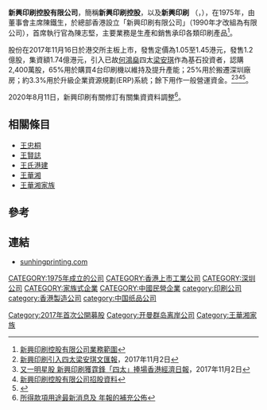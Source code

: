 {{Infobox Company
|company_name = 新興印刷控股有限公司<br>Sun Hing Printing Holdings Limited
|company_logo =
|company_type = 上市公司 
|market_information = {{hkex|1975}}
|company_slogan = 
|foundation = {{start date and age|1975}}<REF>
[http://media.hkprinters.org/HKPM-74/HKPM74-AptecTech2.pdf 新興印刷成立貨料] {{Wayback|url=http://media.hkprinters.org/HKPM-74/HKPM74-AptecTech2.pdf |date=20131029144337 }}[[香港印刷業商會|香港印刷業商會]]
</REF>
|location = {{HKG}}[[香港|香港]][[柴灣|柴灣]][[利眾街|利眾街]]35-37號泗興工業大樓4樓
|key_people =陳鐵生（主席）<BR>陳志堅（首席執行官）
|industry = 印刷業
|sales =
|profit =
|asset = 2.18931億港元（截至2020年6月30日止）
|revenue = 3.11835億港元（截至2020年6月30日止）
|market_value =2.544億港元（2020年10月24日）
|num_employees = 
|products =印刷解決方案資訊、前期印刷、膠版印刷、印後加工以及付運。
|homepage = [https://www.sunhingprinting.com sunhingprinting.com]
}}
{{coord|22|15|57.8052|N|114|13|59.7436|E|display=title}}


'''新興印刷控股有限公司'''，簡稱'''新興印刷控股'''，以及'''新興印刷''' （'''{{lang-en|Sun Hing Printing Holdings Limited}}'''，{{hkex|1975}}），在1975年，由董事會主席陳鐵生，於總部香港設立「新興印刷有限公司」（1990年才改組為有限公司），首席執行官為陳志堅，主要業務是生產和銷售承印各類印刷產品<REF>[https://www.sunhingprinting.com/our-business 新興印刷控股有限公司業務範圍]</REF>。

股份在2017年11月16日於港交所主板上市，發售定價為1.05至1.45港元，發售1.2億股，集資額1.74億港元，引入已故[[何鴻燊|何鴻燊]]四太[[梁安琪_(澳門)|梁安琪]]作為基石投資者，認購2,400萬股，65%用於購買4台印刷機以維持及提升產能；25%用於搬遷深圳廠房；約3.3%用於升級企業資源規劃(ERP)系統；餘下用作一般營運資金。<REF>[http://paper.wenweipo.com/2017/11/02/FI1711020013.htm 新興印刷引入四太梁安琪][[文汇报_(香港)|文匯報]]，2017年11月2日</REF><REF>[https://imoney.hket.com/article/1939037/%20%E3%80%90%E6%96%B0%E8%82%A1%E6%94%BB%E7%95%A5%E3%80%91%E5%8F%88%E4%B8%80%E6%98%8E%E6%98%9F%E8%82%A1%20%E6%96%B0%E8%88%88%E5%8D%B0%E5%88%B7%E7%8D%B2%E9%9C%86%E9%8B%92%E3%80%8C%E5%9B%9B%E5%A4%AA%E3%80%8D%E6%8D%A7%E5%A0%B4 又一明星股 新興印刷獲霆鋒「四太」捧場][[香港經濟日報|香港經濟日報]]，2017年11月2日</REF><REF>[https://www.sunhingprinting.com/wordpress/wp-content/uploads/2017/11/C01975-IPO.PDF 新興印刷控股有限公司招股資料]</REF><REF>
{{Cite web |url=https://www1.hkexnews.hk/listedco/listconews/sehk/2017/1102/ltn20171102008_c.pdf |title=新興印刷控股有限公司招股公告 |access-date=2020-10-24 |archive-date=2017-11-16 |archive-url=https://web.archive.org/web/20171116102816/http://www.hkexnews.hk/listedco/listconews/SEHK/2017/1102/LTN20171102008_C.pdf |dead-url=no }}
</REF>。

2020年8月11日，新興印刷有關修訂有關集資資料調整<REF>[https://www.sunhingprinting.com/wordpress/wp-content/uploads/2020/08/2020081100927_c.pdf 所得款項用途最新消息及 年報的補充公佈]</REF>。

==相關條目==
*[[王忠桐|王忠桐]]
*[[王賢誌|王賢誌]]
*[[王氏港建|王氏港建]]
*[[王華湘|王華湘]]
*[[王華湘家族|王華湘家族]]

==參考==
{{REFLIST}}

==連結==
*[https://www.sunhingprinting.com sunhingprinting.com] {{Wayback|url=https://www.sunhingprinting.com/ |date=20210228054120 }}

[[CATEGORY:1975年成立的公司|CATEGORY:1975年成立的公司]]
[[CATEGORY:香港上市工業公司|CATEGORY:香港上市工業公司]]
[[CATEGORY:深圳公司|CATEGORY:深圳公司]]
[[CATEGORY:家族式企業|CATEGORY:家族式企業]]
[[CATEGORY:中國民營企業|CATEGORY:中國民營企業]]
[[Category:2017年首次公開募股|Category:2017年首次公開募股]]
[[Category:开曼群岛离岸公司|Category:开曼群岛离岸公司]]
[[category:印刷公司|category:印刷公司]]
[[category:香港製造公司|category:香港製造公司]]
[[category:中国纸品公司|category:中国纸品公司]]
[[Category:王華湘家族|Category:王華湘家族]]